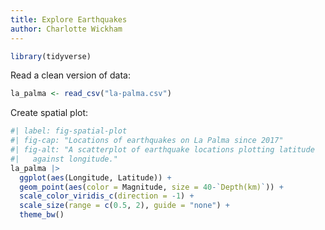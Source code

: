 ```yaml
---
title: Explore Earthquakes
author: Charlotte Wickham
---
```


```r
library(tidyverse)
```

Read a clean version of data:

```r
la_palma <- read_csv("la-palma.csv")
```

Create spatial plot:

```r
#| label: fig-spatial-plot
#| fig-cap: "Locations of earthquakes on La Palma since 2017"
#| fig-alt: "A scatterplot of earthquake locations plotting latitude
#|   against longitude."
la_palma |> 
  ggplot(aes(Longitude, Latitude)) +
  geom_point(aes(color = Magnitude, size = 40-`Depth(km)`)) +
  scale_color_viridis_c(direction = -1) + 
  scale_size(range = c(0.5, 2), guide = "none") +
  theme_bw()
```
